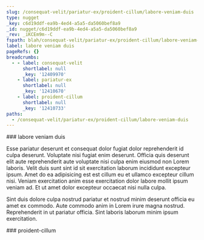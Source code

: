 ```yaml
---
slug: /consequat-velit/pariatur-ex/proident-cillum/labore-veniam-duis
type: nugget
_key: c6d19ddf-ea9b-4ed4-a5a5-da5060bef8a9
_id: nugget/c6d19ddf-ea9b-4ed4-a5a5-da5060bef8a9
_rev: _iKCEm9m--C
fspath: blah/consequat-velit/pariatur-ex/proident-cillum/labore-veniam-duis.md
label: labore veniam duis
pageRefs: {}
breadcrumbs:
  - - label: consequat-velit
      shortlabel: null
      _key: '12409970'
    - label: pariatur-ex
      shortlabel: null
      _key: '12410670'
    - label: proident-cillum
      shortlabel: null
      _key: '12410733'
paths:
  - /consequat-velit/pariatur-ex/proident-cillum/labore-veniam-duis
---
```


<NuggetArea>
<Nugget slug="/consequat-velit/pariatur-ex/proident-cillum/labore-veniam-duis" type="nugget" _key="c6d19ddf-ea9b-4ed4-a5a5-da5060bef8a9" _id="nugget/c6d19ddf-ea9b-4ed4-a5a5-da5060bef8a9" _rev="_iKCEm9m--C" fspath="blah/consequat-velit/pariatur-ex/proident-cillum/labore-veniam-duis.md" label="labore veniam duis" paths="/consequat-velit/pariatur-ex/proident-cillum/labore-veniam-duis">
<NuggetBody>
### labore veniam duis

Esse pariatur deserunt et consequat dolor fugiat dolor reprehenderit id culpa deserunt. Voluptate nisi fugiat enim deserunt. Officia quis deserunt elit aute reprehenderit aute voluptate nisi culpa enim eiusmod non Lorem laboris. Velit duis sunt sint id sit exercitation laborum incididunt excepteur ipsum. Amet do ea adipisicing est est cillum eu et ullamco excepteur cillum nisi. Veniam exercitation anim esse exercitation dolor labore mollit ipsum veniam ad. Et ut amet dolor excepteur occaecat nisi nulla culpa.

Sint duis dolore culpa nostrud pariatur et nostrud minim deserunt officia eu amet ex commodo. Aute commodo anim in Lorem irure magna nostrud. Reprehenderit in ut pariatur officia. Sint laboris laborum minim ipsum exercitation.

</NuggetBody>
<Breadcrumbs>
<Crumbs>
<Crumb _key="12409970" label="consequat-velit" /><Crumb _key="12410670" label="pariatur-ex" /><Crumb _key="12410733" label="proident-cillum" />
</Crumbs>
</Breadcrumbs>
</Nugget>

<NuggetsInbound>
</NuggetsInbound>
<NuggetsOutbound>
</NuggetsOutbound>
</NuggetArea>
<PassagesInbound>
<Passage direction="inbound" type="passage" _key="12410733" _id="passage/12410733" _rev="_iKCEm9m--B" label="proident-cillum" passage="proident-cillum" fspath="blah/consequat-velit/pariatur-ex/proident-cillum" paths="/consequat-velit/pariatur-ex/proident-cillum" slug="/consequat-velit/pariatur-ex/proident-cillum">
<NuggetBody>
### proident-cillum

</NuggetBody>
<Breadcrumbs>
<Crumbs>
<Crumb _key="12409970" label="consequat-velit" /><Crumb _key="12410670" label="pariatur-ex" />
</Crumbs>
</Breadcrumbs>
</Passage>

</PassagesInbound>
<PassagesOutbound>
</PassagesOutbound>